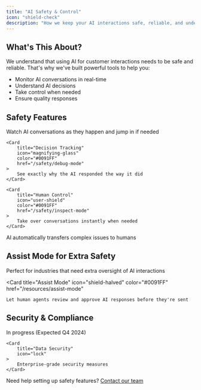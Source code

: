 ```yaml
---
title: "AI Safety & Control"
icon: "shield-check"
description: "How we keep your AI interactions safe, reliable, and under control"
---
```


## What's This About?

We understand that using AI for customer interactions needs to be safe and reliable. That's why we've built powerful tools to help you:
- Monitor AI conversations in real-time
- Understand AI decisions
- Take control when needed
- Ensure quality responses

## Safety Features

<CardGroup cols={2}>
    <Card
        title="Real-Time Monitoring"
        icon="eye"
        color="#0091FF"
        href="/safety/inspect-mode"
    >
        Watch AI conversations as they happen and jump in if needed
    </Card>

    <Card
        title="Decision Tracking"
        icon="magnifying-glass"
        color="#0091FF"
        href="/safety/debug-mode"
    >
        See exactly why the AI responded the way it did
    </Card>

    <Card
        title="Human Control"
        icon="user-shield"
        color="#0091FF"
        href="/safety/inspect-mode"
    >
        Take over conversations instantly when needed
    </Card>

   <Card
        title="Smart Handoff"
        icon="arrow-right-arrow-left"
        color="#0091FF"
        href="/resources/human-handoff"
    >
        AI automatically transfers complex issues to humans
    </Card>
</CardGroup>

## Assist Mode for Extra Safety

<Note>
Perfect for industries that need extra oversight of AI interactions
</Note>

<Card
    title="Assist Mode"
    icon="shield-halved"
    color="#0091FF"
    href="/resources/assist-mode"
>
    Let human agents review and approve AI responses before they're sent
</Card>

## Security & Compliance

<CardGroup cols={2}>
    <Card
        title="SOC-2 Certification"
        icon="certificate"
    >
        In progress (Expected Q4 2024)
    </Card>
    
    <Card
        title="Data Security"
        icon="lock"
    >
        Enterprise-grade security measures
    </Card>
</CardGroup>

Need help setting up safety features? [Contact our team](mailto:support@open.cx)